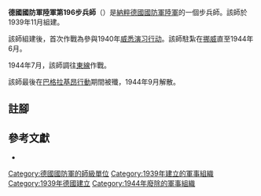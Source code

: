 {{infobox military unit
|unit_name = 德國國防軍陸軍第196步兵師
|image =
|image_size =
|dates = 1939年11月至1944年9月
|country = {{flag|Nazi Germany}}
|branch = [[納粹德國陸軍|陸軍]]
|type = [[步兵|步兵]]
|role =
|size = [[师_(军队)|師]]
|command_structure =
|garrison =
|garrison_label =
|nickname =
|motto =
|colors =
|colors_label =
|march =
|mascot =
|battles =
}}

'''德國國防軍陸軍第196步兵師'''（{{lang-de|'''196. Infanterie-Division'''}}）是[[納粹德國|納粹德國]][[德國國防軍|國防軍]][[納粹德國陸軍|陸軍]]的一個步兵師。該師於1939年11月組建{{cfn|Mitcham|y=2007}}。

該師組建後，首次作戰為參與1940年[[威悉演习行动|威悉演习行动]]。該師駐紮在[[挪威|挪威]]直至1944年6月。

1944年7月，該師調往[[苏德战争|東線]]作戰。

該師最後在[[巴格拉基昂行動|巴格拉基昂行動]]期間被殲，1944年9月解散。

== 註腳 ==
{{reflist}}

== 參考文獻 ==
* {{Cite book|last=Mitcham |first=Samuel W., Jr.|author-link=Samuel W. Mitcham|title=German Order of Battle, Volume One: 1st – 290th Infantry Divisions in WWII|year=2007|publisher=Stackpole Books|location=PA; United States of America|isbn=978-0-8117-3416-5|ref={{sfnRef|Mitcham|y=2007}}}}

{{mil-stub}}
{{德國國防軍陸軍的步兵師}}
[[Category:德國國防軍的師級單位|Category:德國國防軍的師級單位]]
[[Category:1939年建立的軍事組織|Category:1939年建立的軍事組織]]
[[Category:1939年德國建立|Category:1939年德國建立]]
[[Category:1944年廢除的軍事組織|Category:1944年廢除的軍事組織]]